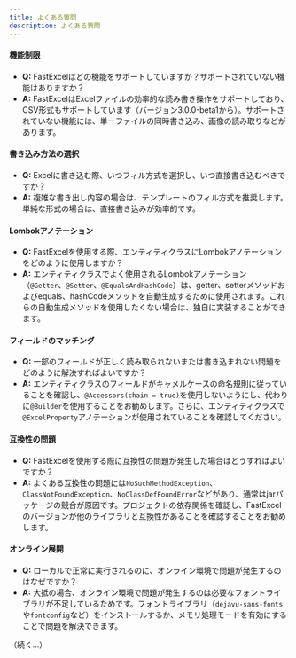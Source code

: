 ```yaml
---
title: よくある質問
description: よくある質問
---
```


#### 機能制限
- **Q:** FastExcelはどの機能をサポートしていますか？サポートされていない機能はありますか？
- **A:** FastExcelはExcelファイルの効率的な読み書き操作をサポートしており、CSV形式もサポートしています（バージョン3.0.0-beta1から）。サポートされていない機能には、単一ファイルの同時書き込み、画像の読み取りなどがあります。

#### 書き込み方法の選択
- **Q:** Excelに書き込む際、いつフィル方式を選択し、いつ直接書き込むべきですか？
- **A:** 複雑な書き出し内容の場合は、テンプレートのフィル方式を推奨します。単純な形式の場合は、直接書き込みが効率的です。

#### Lombokアノテーション
- **Q:** FastExcelを使用する際、エンティティクラスにLombokアノテーションをどのように使用しますか？
- **A:** エンティティクラスでよく使用されるLombokアノテーション（`@Getter`、`@Setter`、`@EqualsAndHashCode`）は、getter、setterメソッドおよびequals、hashCodeメソッドを自動生成するために使用されます。これらの自動生成メソッドを使用したくない場合は、独自に実装することができます。

#### フィールドのマッチング
- **Q:** 一部のフィールドが正しく読み取られないまたは書き込まれない問題をどのように解決すればよいですか？
- **A:** エンティティクラスのフィールドがキャメルケースの命名規則に従っていることを確認し、`@Accessors(chain = true)`を使用しないようにし、代わりに`@Builder`を使用することをお勧めします。さらに、エンティティクラスで`@ExcelProperty`アノテーションが使用されていることを確認してください。

#### 互換性の問題
- **Q:** FastExcelを使用する際に互換性の問題が発生した場合はどうすればよいですか？
- **A:** よくある互換性の問題には`NoSuchMethodException`、`ClassNotFoundException`、`NoClassDefFoundError`などがあり、通常はjarパッケージの競合が原因です。プロジェクトの依存関係を確認し、FastExcelのバージョンが他のライブラリと互換性があることを確認することをお勧めします。

#### オンライン展開
- **Q:** ローカルで正常に実行されるのに、オンライン環境で問題が発生するのはなぜですか？
- **A:** 大抵の場合、オンライン環境で問題が発生するのは必要なフォントライブラリが不足しているためです。フォントライブラリ（`dejavu-sans-fonts`や`fontconfig`など）をインストールするか、メモリ処理モードを有効にすることで問題を解決できます。

（続く...）